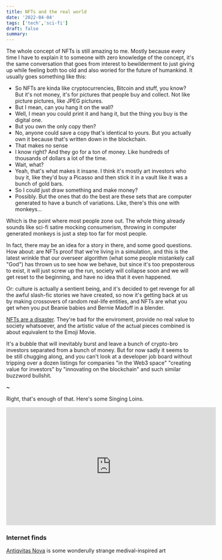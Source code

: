 ```yaml
---
title: NFTs and the real world
date: '2022-04-04'
tags: ['tech','sci-fi']
draft: false
summary: 
---
```

The whole concept of NFTs is still amazing to me. Mostly because every time I have to explain it to someone with zero knowledge of the concept, it's the same conversation that goes from interest to bewilderment to just giving up while feeling both too old and also woried for the future of humankind. It usually goes something like this:

- So NFTs are kinda like cryptocurrencies, Bitcoin and stuff, you know? But it's not money, it's for pictures that people buy and collect. Not like picture pictures, like JPEG pictures.
- But I mean, can you hang it on the wall?
- Well, I mean you could print it and hang it, but the thing you buy is the digital one.
- But you own the only copy then?
- No, anyone could save a copy that's identical to yours. But you actually own it because that's written down in the blockchain.
- That makes no sense
- I know right? And they go for a ton of money. Like hundreds of thousands of dollars a lot of the time.
- Wait, what?
- Yeah, that's what makes it insane. I think it's mostly art investors who buy it, like they'd buy a Picasso and then stick it in a vault like it was a bunch of gold bars.
- So I could just draw something and make money?
- Possibly. But the ones that do the best are these sets that are computer generated to have a bunch of variations. Like, there's this one with monkeys... 

Which is the point where most people zone out. The whole thing already sounds like sci-fi satire mocking consumerism, throwing in computer generated monkeys is just a step too far for most people.

In fact, there may be an idea for a story in there, and some good questions. How about: are NFTs proof that we're living in a simulation, and this is the latest wrinkle that our overseer algorithm (what some people mistankely call "God") has thrown us to see how we behave, but since it's too preposterous to exist, it will just screw up the run, society will collapse soon and we will get reset to the beginning, and have no idea that it even happened.

Or: culture is actually a sentient being, and it's decided to get revenge for all the awful slash-fic stories we have created, so now it's getting back at us by making crossovers of random real-life entities, and NFTs are what you get when you put Beanie babies and Bernie Madoff in a blender.

[NFTs are a disaster](https://web3isgoinggreat.com/). They're bad for the enviroment, provide no real value to society whatsoever, and the artistic value of the actual pieces combined is about equivalent to the Emoji Movie.

It's a bubble that will inevitably burst and leave a bunch of crypto-bro investors separated from a bunch of money. But for now sadly it seems to be still chugging along, and you can't look at a developer job board without tripping over a dozen listings for companies "in the Web3 space" "creating value for investors" by "innovating on the blockchain" and such similar buzzword bullshit.

**~**

Right, that's enough of that. Here's some Singing Loins.

<iframe width="560" height="315" src="https://www.youtube.com/embed/JPFKqWZRuww" title="YouTube video player" frameborder="0" allow="accelerometer; autoplay; clipboard-write; encrypted-media; gyroscope; picture-in-picture" allowfullscreen></iframe>

### Internet finds

[Antiqvitas Nova](https://www.antiqvitas-nova.art/levkas-2/) is some wonderully strange medival-inspired art
